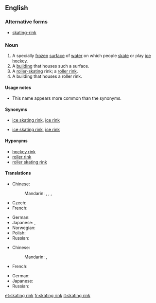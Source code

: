 ==English==
{{wikipedia}}

===Alternative forms===
* [[skating-rink]]

===Noun===
{{en-noun|head=[[skating]] [[rink]]}}

# A specially [[frozen]] [[surface]] of [[water]] on which people [[skate]] or play [[ice hockey]].
# A [[building]] that houses such a surface.
# A [[roller-skating]] rink; a [[roller rink]].
# A building that houses a roller rink.

====Usage notes====
* This name appears more common than the synonyms.

====Synonyms====
* {{sense|frozen surface for skating}} [[ice skating rink]], [[ice rink]]
* {{sense|building for skating}} [[ice skating rink]], [[ice rink]]

====Hyponyms====
* [[hockey rink]]
* [[roller rink]]
* [[roller skating rink]]

====Translations====
{{trans-top|frozen surface for skating}}
* Chinese:
*: Mandarin: {{t|cmn|滑冰場|sc=Hani}}, {{t|cmn|滑冰场|tr=huábīngchǎng|sc=Hani}}, {{t|cmn|冰場|sc=Hani}}, {{t|cmn|冰场|tr=bīngchǎng|sc=Hani}}
* Czech: {{t-|cs|kluziště}}
* French: {{t+|fr|patinoire|f}}
{{trans-mid}}
* German: {{t+|de|Eisbahn|f}}
* Japanese: {{t-|ja|ケートリンク|tr=sukētorinku}}, {{t-|ja|銀盤|tr=ぎんばん, ginban}}
* Norwegian: {{t-|no|skøytebane|m}}
* Polish: {{t|pl|lodowisko|n}}
* Russian: {{t+|ru|каток|m|tr=katók}}
{{trans-bottom}}

{{trans-top|roller skating rink}}
* Chinese:
*: Mandarin: {{t|cmn|溜冰場|sc=Hani}}, {{t|cmn|溜冰场|tr=liūbīngchǎng|sc=Hani}}
* French: {{t+|fr|patinoire|f}}
{{trans-mid}}
* German: {{t-|de|Rollschuhbahn|f}}
* Japanese: {{t-|ja|ローラスケート場|tr=rōrasukēto-jō}}
* Russian: {{t+|ru|каток|m|tr=katók}}
{{trans-bottom}}


[[et:skating rink]]
[[fr:skating rink]]
[[it:skating rink]]